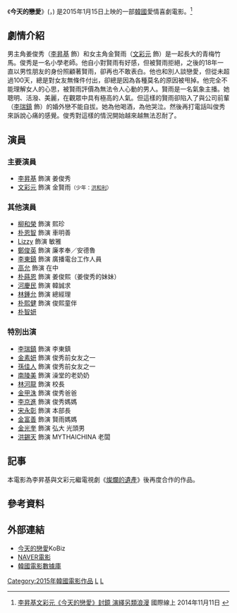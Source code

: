 {{Infobox Film
|片名        = 今天的戀愛
|電影原名    = {{lang|ko|오늘의 연애}}
|圖像        = 
|圖像說明    = 
|導演        = [[朴振彪|朴振彪]]
|監製        = 
|製片        = 
|編劇        = [[李炳憲_(導演)|李炳憲]]
|主演        = {{ubl|[[李昇基|李昇基]]|[[文彩元|文彩元]]}}
|分級        = 
|副標題      = 
|主題曲      = 
|片頭曲      = 
|片尾曲      = 
|配樂        = 
|攝影        = 
|剪輯        = 
|製片商      = CJ Entertainment
|發行商      = 
|上映日期    = {{flagicon|KOR}}2015年1月15日<br>{{flagicon|USA}}2015年1月23日<br>{{flagicon|TWN}}2015年8月22日
|發行日期    =
|片長       = 121分鐘
|產地       = {{KOR}}
|語言       = [[韓語|韓語]]
|官方網站    = 
|預算       = 
|票房 = {{USD|13,736,451}}
|中國大陸片名= 
|香港片名    = 
|新馬片名    = 
|台灣片名    = 戀愛預報
|sarft_id  = <!-- 公映許可號碼 -->
|amg_id    = <!-- AMG（All Media Guide）ID -->
|imdb_id   = <!-- IMDB（互聯網電影數據庫）ID -->
}}
《'''今天的戀愛'''》({{lang-ko|'''오늘의 연애'''}}，{{lang-en|'''Love Forecast'''}}) 是2015年1月15日上映的一部[[韓國|韓國]]愛情喜劇電影。<ref>[http://gb.cri.cn/27564/2014/11/11/7791s4761244.htm 李昇基文彩元《今天的戀愛》封鏡 演繹另類浪漫] {{Wayback|url=http://gb.cri.cn/27564/2014/11/11/7791s4761244.htm |date=20171201042140 }} 國際線上 2014年11月11日 {{zh}}</ref>

== 劇情介紹 ==
男主角姜俊秀（[[李昇基|李昇基]] 飾）和女主角金賢雨（[[文彩元|文彩元]] 飾）是一起長大的青梅竹馬。俊秀是一名小學老師。他自小對賢雨有好感，但被賢雨拒絕，之後的18年一直以男性朋友的身份照顧著賢雨，卻再也不敢表白。他也和別人談戀愛，但從未超過100天，總是對女友無條件付出，卻總是因為各種莫名的原因被甩掉。他完全不能理解女人的心思，被賢雨評價為無法令人心動的男人。賢雨是一名氣象主播。她聰明、活潑、美麗，在觀眾中具有極高的人氣。但這樣的賢雨卻陷入了與公司前輩（[[李瑞鎮|李瑞鎮]] 飾）的婚外戀不能自拔。她為他喝酒，為他哭泣。然後再打電話叫俊秀來訴說心痛的感覺。俊秀對這樣的情況開始越來越無法忍耐了。

== 演員 ==
=== 主要演員 ===
*[[李昇基|李昇基]] 飾演 姜俊秀
*[[文彩元|文彩元]] 飾演 金賢雨<small>（少年：[[洪和利|洪和利]]）</small>
=== 其他演員 ===
*[[柳和榮|柳和榮]] 飾演 熙珍
*[[朴恩智_(演員)|朴恩智]] 飾演 車明善
*[[Lizzy|Lizzy]] 飾演 敏雅
*[[鄭俊英|鄭俊英]] 飾演 廉孝奉／安德魯
*[[李東鎮|李東鎮]] 飾演 廣播電台工作人員
*[[高允_(演員)|高允]] 飾演 在中
*[[朴蒔恩|朴蒔恩]] 飾演 姜俊熙（姜俊秀的妹妹）
*[[河慶民|河慶民]] 飾演 韓誠求
*[[林鍾允|林鍾允]] 飾演 總經理
*[[朴熙健|朴熙健]] 飾演 俊熙童伴
*[[朴智妍_(演員)|朴智妍]]

=== 特別出演 ===
*[[李瑞鎮|李瑞鎮]] 飾演 李東鎮
*[[金素妍|金素妍]] 飾演 俊秀前女友之一
*[[孫佳人|孫佳人]] 飾演 俊秀前女友之一
*[[南陵美|南陵美]] 飾演 澡堂的老奶奶
*[[林河龍|林河龍]] 飾演 校長
*[[金甲洙|金甲洙]] 飾演 俊秀爸爸
*[[李京進|李京進]] 飾演 俊秀媽媽
*[[宋永彰|宋永彰]] 飾演 本部長
*[[金富善|金富善]] 飾演 賢雨媽媽
*[[金光奎|金光奎]] 飾演 弘大 光頭男
*[[洪錫天|洪錫天]] 飾演 MYTHAICHINA 老闆

== 記事 ==
本電影為李昇基與文彩元繼電視劇《[[燦爛的遺產|燦爛的遺產]]》後再度合作的作品。

== 參考資料 ==
{{reflist}}

== 外部連結 ==
*[http://www.koreanfilm.or.kr/jsp/films/index/filmsView.jsp?movieCd=20142407 今天的戀愛]{{Wayback|url=http://www.koreanfilm.or.kr/jsp/films/index/filmsView.jsp?movieCd=20142407 |date=20170709090722 }}KoBiz {{en icon}}  
*[http://movie.naver.com/movie/bi/mi/basic.nhn?code=134895 NAVER電影]{{Wayback|url=http://movie.naver.com/movie/bi/mi/basic.nhn?code=134895 |date=20200424024850 }}{{ko}}
*[http://www.kmdb.or.kr/vod/vod_basic.asp?nation=K&p_dataid=14495&keyword=%EC%98%A4%EB%8A%98%EC%9D%98%20%EC%97%B0%EC%95%A0 韓國電影數據庫]{{Wayback|url=http://www.kmdb.or.kr/vod/vod_basic.asp?nation=K&p_dataid=14495&keyword=%EC%98%A4%EB%8A%98%EC%9D%98%20%EC%97%B0%EC%95%A0 |date=20160305021047 }}{{ko}}

[[Category:2015年韓國電影作品|Category:2015年韓國電影作品]]
[[Category:韓語電影|L]]
[[Category:2015年代喜劇劇情片|L]]